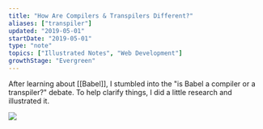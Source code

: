 ```yaml
---
title: "How Are Compilers & Transpilers Different?"
aliases: ["transpiler"]
updated: "2019-05-01"
startDate: "2019-05-01"
type: "note"
topics: ["Illustrated Notes", "Web Development"]
growthStage: "Evergreen"
---
```


After learning about [[Babel]], I stumbled into the "is Babel a compiler or a transpiler?" debate. To help clarify things, I did a little research and illustrated it.

<FullWidthImage
    width="860px"
    alt="Compilers and Transpilers"
    src="https://res.cloudinary.com/dg3gyk0gu/image/upload/c_scale,w_900/v1592262869/maggieappleton.com/egghead-course-notes/Compile_Transpile_Final.png"
/>

![](https://res.cloudinary.com/dg3gyk0gu/image/upload/c_scale,w_900/v1592262869/maggieappleton.com/egghead-course-notes/Compile_Transpile_Final.png)
